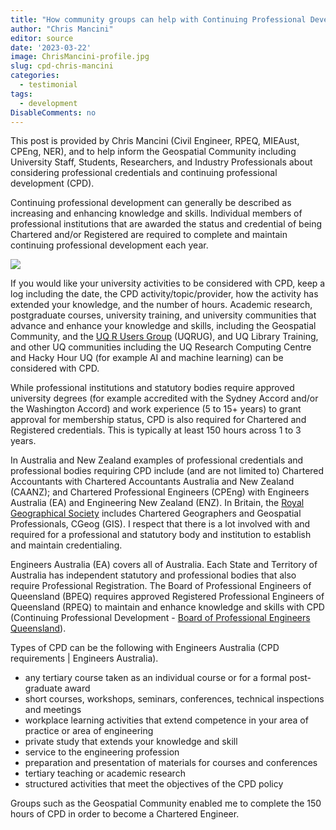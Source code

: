 ```yaml
---
title: "How community groups can help with Continuing Professional Development (CPD)"
author: "Chris Mancini"
editor: source
date: '2023-03-22'
image: ChrisMancini-profile.jpg
slug: cpd-chris-mancini
categories:
  - testimonial
tags:
  - development
DisableComments: no
---
```


This post is provided by Chris Mancini (Civil Engineer, RPEQ, MIEAust, CPEng, NER), and to help inform the Geospatial Community including University Staff, Students, Researchers, and Industry Professionals about considering professional credentials and continuing professional development (CPD). 

Continuing professional development can generally be described as increasing and enhancing knowledge and skills. Individual members of professional institutions that are awarded the status and credential of being Chartered and/or Registered are required to complete and maintain continuing professional development each year. 

![](ChrisMancini-linkedIn.png)

If you would like your university activities to be considered with CPD, keep a log including the date, the CPD activity/topic/provider, how the activity has extended your knowledge, and the number of hours.
Academic research, postgraduate courses, university training, and university communities that advance and enhance your knowledge and skills, including the Geospatial Community, and the [UQ R Users Group](https://uqrug.netlify.app/) (UQRUG), and UQ Library Training, and other UQ communities including the UQ Research Computing Centre and Hacky Hour UQ (for example AI and machine learning) can be considered with CPD.

While professional institutions and statutory bodies require approved university degrees (for example accredited with the Sydney Accord and/or the Washington Accord) and work experience (5 to 15+ years) to grant approval for membership status, CPD is also required for Chartered and Registered credentials. This is typically at least 150 hours across 1 to 3 years.

In Australia and New Zealand examples of professional credentials and professional bodies requiring CPD include (and are not limited to) Chartered Accountants with Chartered Accountants Australia and New Zealand (CAANZ); and Chartered Professional Engineers (CPEng) with Engineers Australia (EA) and Engineering New Zealand (ENZ). In Britain, the [Royal Geographical Society](https://www.rgs.org/) includes Chartered Geographers and Geospatial Professionals, CGeog (GIS). I respect that there is a lot involved with and required for a professional and statutory body and institution to establish and maintain credentialing.

Engineers Australia (EA) covers all of Australia. Each State and Territory of Australia has independent statutory and professional bodies that also require Professional Registration. The Board of Professional Engineers of Queensland (BPEQ) requires approved Registered Professional Engineers of Queensland (RPEQ) to maintain and enhance knowledge and skills with CPD (Continuing Professional Development - [Board of Professional Engineers Queensland](bpeq.qld.gov.au)).

Types of CPD can be the following with Engineers Australia (CPD requirements | Engineers Australia).

- any tertiary course taken as an individual course or for a formal post-graduate award
- short courses, workshops, seminars, conferences, technical inspections and meetings
- workplace learning activities that extend competence in your area of practice or area of engineering
- private study that extends your knowledge and skill
- service to the engineering profession
- preparation and presentation of materials for courses and conferences
- tertiary teaching or academic research 
- structured activities that meet the objectives of the CPD policy

Groups such as the Geospatial Community enabled me to complete the 150 hours of CPD in order to become a Chartered Engineer.
